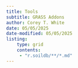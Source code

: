 ```yaml
---
title: Tools
subtitle: GRASS Addons
author: Corey T. White
date: 05/05/2025
date-modified: 05/05/2025
listing:
    type: grid
    contents:
     - "r.soildb/**/*.md"
---
```

